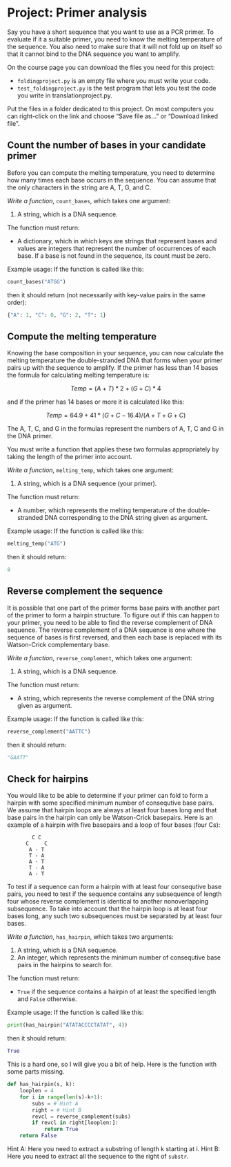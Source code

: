 

# Project: Primer analysis

Say you have a short sequence that you want to use as a PCR primer. To evaluate if it a suitable primer, you need to know the melting temperature of the sequence. You also need to make sure that it will not fold up on itself so that it cannot bind to the DNA sequence you want to amplify.

On the course page you can download the files you need for this project:

- `foldingproject.py` is an empty file where you must write your code.
- `test_foldingproject.py` is the test program that lets you test the code you write in translationproject.py.

Put the files in a folder dedicated to this project. On most computers you can right-click on the link and choose "Save file as..." or "Download linked file".

## Count the number of bases in your candidate primer {.unnumbered}

Before you can compute the melting temperature, you need to determine how many times each base occurs in the sequence. You can assume that the only characters in the string are A, T, G, and C.

*Write a function*, `count_bases`, which takes one argument:

1. A string, which is a DNA sequence.

The function must return:

* A dictionary, which in which keys are strings that represent bases and values are integers that represent the number of occurrences of each base. If a base is not found in the sequence, its count must be zero.

Example usage: If the function is called like this:

```python
count_bases("ATGG")
```

then it should return (not necessarily with key-value pairs in the same order):

```python
{"A": 1, "C": 0, "G": 2, "T": 1}
```

## Compute the melting temperature {.unnumbered}

Knowing the base composition in your sequence, you can now calculate the melting temperature the double-stranded DNA that forms when your primer pairs up with the sequence to amplify. If the primer has less than 14 bases the formula for calculating melting temperature is:

$$ Temp = (A + T) * 2 + (G + C) * 4 $$ 

and if the primer has 14 bases or more it is calculated like this:

$$ Temp = 64.9 + 41 * (G + C - 16.4) / (A + T + G + C) $$ 

 The A, T, C, and G in the formulas represent the numbers of A, T, C and G in the DNA primer.

You must write a function that applies these two formulas appropriately by taking the length of the primer into account.

*Write a function*, `melting_temp`, which takes one argument:

1. A string, which is a DNA sequence (your primer).

The function must return:

* A number, which represents the melting temperature of the double-stranded DNA corresponding to the DNA string given as argument.

Example usage: If the function is called like this:

```python
melting_temp("ATG")
```

then it should return:

```python
8
```


## Reverse complement the sequence {.unnumbered}

It is possible that one part of the primer forms base pairs with another part of the primer to form a hairpin structure. To figure out if this can happen to your primer, you need to be able to find the reverse complement of DNA sequence. The reverse complement of a DNA sequence is one where the sequence of bases is first reversed, and then each base is replaced with its Watson-Crick complementary base.

*Write a function*, `reverse_complement`, which takes one argument:

1. A string, which is a DNA sequence.

The function must return:

* A string, which represents the reverse complement of the DNA string given as argument.

Example usage: If the function is called like this:

```python
reverse_complement("AATTC")
```

then it should return:

```python
"GAATT"
```

<!-- TODO: Add function to test if the primer can form a dimer (interacting with another sequence) -->


## Check for hairpins {.unnumbered}

You would like to be able to determine if your primer can fold to form a hairpin with some specified minimum number of consequtive base pairs. We assume that hairpin loops are always at least four bases long and that base pairs in the hairpin can only be Watson-Crick basepairs. Here is an example of a hairpin with five basepairs and a loop of four bases (four Cs):

```
        C C
      C     C
       A - T
       T - A
       A - T
       T - A
       A - T
```

To test if a sequence can form a hairpin with at least four consequtive base pairs, you need to test if the sequence contains any subsequence of length four whose reverse complement is identical to another nonoverlapping subsequence. To take into account that the hairpin loop is at least four bases long, any such two subsequences must be separated by at least four bases.

*Write a function*, `has_hairpin`, which takes two arguments:

1. A string, which is a DNA sequence.
2. An integer, which represents the minimum number of consequtive base pairs in the hairpins to search for.

The function must return:

* `True` if the sequence contains a hairpin of at least the specified length and `False` otherwise.

Example usage: If the function is called like this:

```python
print(has_hairpin("ATATACCCCTATAT", 4))
```

then it should return:

```python
True
```

This is a hard one, so I will give you a bit of help. Here is the function with some parts missing. 

```python
def has_hairpin(s, k):
	looplen = 4
	for i in range(len(s)-k+1):
		subs = # Hint A
		right = # Hint B
		revcl = reverse_complement(subs)
		if revcl in right[looplen:]:
			return True
	return False
```


Hint A: Here you need to extract a substring of length k starting at i. Hint B: Here you need to extract all the sequence to the right of `substr`.
